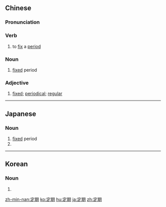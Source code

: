 ==Chinese==
{{zh-forms}}

===Pronunciation===
{{zh-pron
|m=dìng期
|c=ding6 kei4
|h=pfs=thin-khì
|mn=tēng-kî
|cat=v,n,a
}}

===Verb===
{{zh-verb}}

# to [[fix]] a [[period]]

===Noun===
{{zh-noun}}

# [[fixed]] period

===Adjective===
{{zh-adj}}

# {{lb|zh|attributive}} [[fixed]]; [[periodical]]; [[regular]]

{{zh-cat|Intermediate}}

----

==Japanese==
{{ja-kanjitab|てい|き|yomi=on}}

===Noun===
{{ja-noun|ていき}}

# [[fixed]] period
# {{abbreviation of|定期乗車券|lang=ja}}

----

==Korean==
{{ko-hanjatab}}

===Noun===
{{ko-noun|hj|hangeul=정기}}

# {{hanja form of|정기|[[fixed]] period}}

[[zh-min-nan:定期]]
[[ko:定期]]
[[hu:定期]]
[[ja:定期]]
[[zh:定期]]